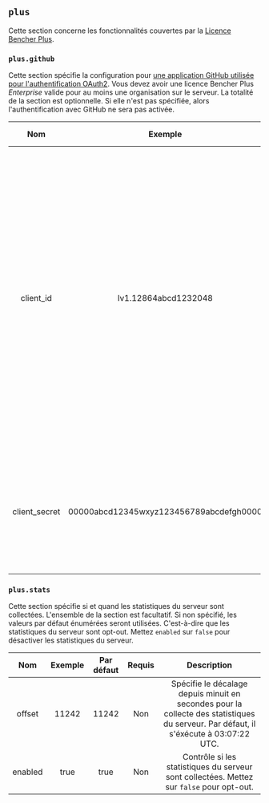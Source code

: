 ## `plus`

Cette section concerne les fonctionnalités couvertes par la [Licence Bencher Plus](/legal/plus).

### `plus.github`

Cette section spécifie la configuration pour [une application GitHub utilisée pour l'authentification OAuth2](/docs/fr/how-to/github-app/).
Vous devez avoir une licence Bencher Plus _Enterprise_ valide pour au moins une organisation sur le serveur.
La totalité de la section est optionnelle.
Si elle n'est pas spécifiée, alors l'authentification avec GitHub ne sera pas activée.

|      Nom      |                 Exemple                 | Par défaut | Requis |                                                                                                                                                                                                                                             Description                                                                                                                                                                                                                                             |
| :-----------: | :-------------------------------------: | :--------: | :----: | :-------------------------------------------------------------------------------------------------------------------------------------------------------------------------------------------------------------------------------------------------------------------------------------------------------------------------------------------------------------------------------------------------------------------------------------------------------------------------------------------------: |
|   client_id   |          Iv1.12864abcd1232048           |    ---     |  Oui   | Spécifie l'ID client de votre application GitHub. L'ID client est différent de l'ID de l'application. Vous pouvez trouver l'ID client sur la page des paramètres de votre application. Pour plus d'informations sur la manière de naviguer vers la page des paramètres de votre application GitHub, consultez [Modifiant une inscription d'application GitHub](https://docs.github.com/fr/apps/maintaining-github-apps/modifying-a-github-app-registration#navigating-to-your-github-app-settings). |
| client_secret | 00000abcd12345wxyz123456789abcdefgh0000 |    ---     |  Oui   |                                                                                                                                                                                 Le secret client de votre application GitHub. Vous pouvez générer un secret client sur la page des paramètres de votre application.                                                                                                                                                                                 |

### `plus.stats`

Cette section spécifie si et quand les statistiques du serveur sont collectées.
L'ensemble de la section est facultatif.
Si non spécifié, les valeurs par défaut énumérées seront utilisées.
C'est-à-dire que les statistiques du serveur sont opt-out.
Mettez `enabled` sur `false` pour désactiver les statistiques du serveur.

|   Nom   | Exemple | Par défaut | Requis |                                                              Description                                                              |
| :-----: | :-----: | :--------: | :----: | :-----------------------------------------------------------------------------------------------------------------------------------: |
| offset  |  11242  |   11242    |  Non   | Spécifie le décalage depuis minuit en secondes pour la collecte des statistiques du serveur. Par défaut, il s'éxécute à 03:07:22 UTC. |
| enabled |  true   |    true    |  Non   |                       Contrôle si les statistiques du serveur sont collectées. Mettez sur `false` pour opt-out.                       |

